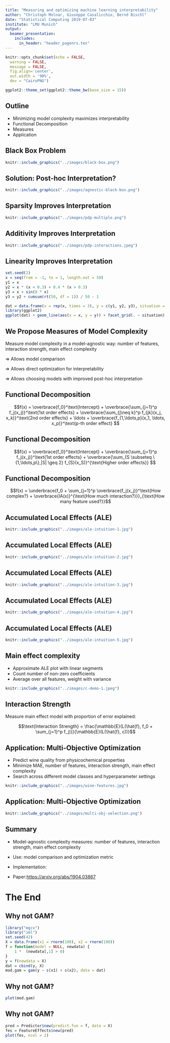 ```yaml
---
title: "Measuring and optimizing machine learning interpretability"
author: "Christoph Molnar, Giuseppe Casalicchio, Bernd Bischl"
date: "Statistical Computing 2019-07-03"
institute: "LMU Munich"
output: 
  beamer_presentation:
    includes:
      in_header: "header_pagenrs.tex"
---
```



```r
knitr::opts_chunk$set(echo = FALSE, 
  warning = FALSE,
  message = FALSE, 
  fig.align='center', 
  out.width = '90%',
  dev = "CairoPNG")

ggplot2::theme_set(ggplot2::theme_bw(base_size = 15))
```

## Outline

- Minimizing model complexity maximizes interpretability
- Functional Decomposition
- Measures
- Application

## Black Box Problem

```r
knitr::include_graphics("../images/black-box.png")
```

## Solution: Post-hoc Interpretation? 

<!-- $\Rightarrow$ Post-hoc interpretation (e.g. feature importance, partial dependence plots) works better for less complex models. -->

```r
knitr::include_graphics("../images/agnostic-black-box.png")
```

## Sparsity Improves Interpretation

```r
knitr::include_graphics("../images/pdp-multiple.png")
```

## Additivity Improves Interpretation

```r
knitr::include_graphics("../images/pdp-interactions.jpeg")
```

## Linearity Improves Interpretation

```r
set.seed(2)
x = seq(from = -1, to = 1, length.out = 50)
y1 = x
y2 = x * (x < 0.3) + 0.4 * (x > 0.3)
y3 = x + sin(8 * x) 
y3 = y2 + cumsum(rt(50, df = 1)) / 50 - 1

dat = data.frame(x = rep(x, times = 3), y = c(y1, y2, y3), situation = rep(c(1,2,3), each = 50))
library(ggplot2)
ggplot(dat) + geom_line(aes(x = x, y = y)) + facet_grid(. ~ situation)

```

## We Propose Measures of Model Complexity

Measure model complexity in a model-agnostic way: number of features, interaction strength, main effect complexity

$\Rightarrow$ Allows model comparison

$\Rightarrow$ Allows direct optimization for interpretability

$\Rightarrow$ Allows choosing models with improved post-hoc interpretation



## Functional Decomposition

$$f(x) = \overbrace{f_0}^\text{Intercept} + \overbrace{\sum_{j=1}^p f_j(x_j)}^\text{1st order effects} + \overbrace{\sum_{j\neq k}^p f_{jk}(x_j, x_k)}^\text{2nd order effects} + \ldots + \overbrace{f_{1,\ldots,p}(x_1, \ldots, x_p)}^\text{p-th order effect}
$$


## Functional Decomposition
$$f(x)  = \overbrace{f_0}^\text{Intercept} + \overbrace{\sum_{j=1}^p f_j(x_j)}^\text{1st order effects} + \overbrace{\sum_{S \subseteq \{1,\ldots,p\},|S| \geq 2} f_{S}(x_S)}^{\text{Higher order effects}}
$$

## Functional Decomposition 

$$f(x)  = \underbrace{f_0 + \sum_{j=1}^p \overbrace{f_j(x_j)}^\text{How complex?} + \overbrace{IA(x)}^{\text{How much interaction?}}}_{\text{How many feature used?}}$$

## Accumulated Local Effects (ALE)

```r
knitr::include_graphics("../images/ale-intuition-1.jpg")
```
## Accumulated Local Effects (ALE)

```r
knitr::include_graphics("../images/ale-intuition-2.jpg")
```

## Accumulated Local Effects (ALE)

```r
knitr::include_graphics("../images/ale-intuition-3.jpg")
```

## Accumulated Local Effects (ALE)

```r
knitr::include_graphics("../images/ale-intuition-4.jpg")
```
## Accumulated Local Effects (ALE)

```r
knitr::include_graphics("../images/ale-intuition-5.jpg")
```


## Main effect complexity

- Approximate ALE plot with linear segments
- Count number of non-zero coefficients
- Average over all features, weight with variance

```r
knitr::include_graphics("../images/c-demo-1.jpeg")
```
## Interaction Strength

Measure main effect model with proportion of error explained:


$$\text{Interaction Strength} =  \frac{\mathbb{E}(L(\hat{f}, f_0 + \sum_{j=1}^p f_j))}{\mathbb{E}(L(\hat{f}, c))}$$

## Application: Multi-Objective Optimization

- Predict wine quality from physicochemical properties
- Minimize MAE, number of features, interaction strength, main effect complexity
- Search across different model classes and hyperparameter settings  

```r
knitr::include_graphics("../images/wine-features.jpg")
```


## Application: Multi-Objective Optimization

```r
knitr::include_graphics("../images/multi-obj-selection.png")
```

## Summary

- Model-agnostic complexity measures: number of features, interaction strength, main effect complexity
- Use: model comparison and optimization metric
 

- Implementation: \url{https://github.com/compstat-lmu/paper_2019_iml_measures}
- Paper:[https://arxiv.org/abs/1904.03867]()

# The End



## Why not GAM?

```r
library("mgcv")
library("iml")
set.seed(42)
X = data.frame(x1 = rnorm(100), x2 = rnorm(100))
f = function(model = NULL, newdata) {
	1 *  (newdata[,1] > 0)
}
y = f(newdata = X)
dat = cbind(y, X)
mod.gam = gam(y ~ s(x1) + s(x2), data = dat)

```

## Why not GAM?

```r
plot(mod.gam)
```


## Why not GAM?

```r
pred = Predictor$new(predict.fun = f, data = X)
fes = FeatureEffects$new(pred)
plot(fes, ncol = 2)
```


